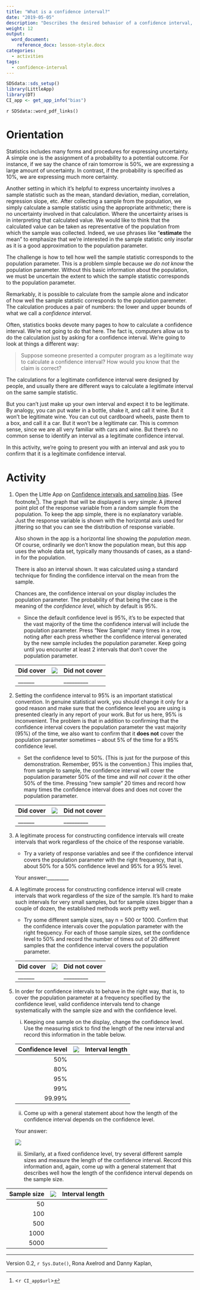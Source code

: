 ```yaml
---
title: "What is a confidence interval?"
date: "2019-05-05"
description: "Describes the desired behavior of a confidence interval, that is, how to test whether a procedure produces a valid confidence interval."
weight: 12
output:
  word_document:
    reference_docx: lesson-style.docx
categories:
  - activities
tags:
  - confidence-interval
---
```


```r
SDSdata::sds_setup()
library(LittleApp)
library(DT)
CI_app <- get_app_info("bias")
```

`r SDSdata::word_pdf_links()`


# Orientation

Statistics includes many forms and procedures for expressing uncertainty. A simple one is the assignment of a probability to a potential outcome. For instance, if we say the chance of rain  tomorrow is 50%, we are expressing a large amount of uncertainty. In contrast, if the probability is specified as 10%, we are expressing much more certainty.

Another setting in which it's helpful to express uncertainty involves a sample statistic such as the mean, standard deviation, median, correlation, regression slope, etc.   After collecting a sample from  the population, we simply calculate a sample statistic using  the appropriate arithmetic; there is no uncertainty involved in that calculation. Where the uncertainty arises is in interpreting that calculated value. We would like to think that the  calculated value can be taken as representative of the  population from which the sample was collected. Indeed, we use phrases like "**estimate** the mean" to emphasize that we're interested in the sample statistic only insofar as  it  is a good approximation to the population parameter. 

The challenge is how to tell how well the sample statistic corresponds to the population parameter. This is a problem simple because *we do not know* the population parameter. Without this basic information about the population,  we must be uncertain the extent to which the sample statistic corresponds to the population  parameter.

Remarkably, it is possible to calculate from the sample alone and indicator of how well the sample statistic corresponds to the population paremeter. The calculation produces a pair of numbers: the lower and upper bounds of what we call a *confidence interval*.

Often, statistics books devote  many pages to  how to calculate a confidence interval. We're not going to do that here. The fact is, computers allow us to do the calculation just by asking for a  confidence interval. We're going to look at things a different way:

> Suppose someone presented a computer program as a legitimate way to  calculate a confidence  interval? How would you know that the claim is correct?

The calculations for a legitimate confidence interval were designed by people, and usually there are different ways to calculate a legitimate interval on the same sample statistic.  

But you can't just make up  your own interval and expect it to be legitimate. By analogy,  you can put water  in a bottle, shake it, and call it wine. But it won't be legitimate wine. You can cut  out cardboard wheels, paste them to a box, and call it a car. But it won't be a legitimate car. This is common sense, since we  are all very familiar with cars and wine. But there's  no common sense to identify an interval as a legitimate confidence interval.

In this activity, we're going to present you with an interval and ask you to confirm that it is a legitimate confidence interval. 

# Activity

1. Open the Little App on [Confidence intervals and sampling bias](`r CI_app$url`). (See footnote^[<`r CI_app$url`>]). The graph that will be displayed is very simple: A jittered point plot of the response variable from a random sample from the population. To keep the app simple, there is no explanatory variable. Just the response variable is shown with  the horizontal axis used for jittering so that you can see the distribution of response variable.    
    
    Also shown in  the app is a horizontal line showing the *population mean*. Of course, ordinarily we don't know  the population mean, but this app uses the whole data set, typically many thousands of cases, as a stand-in for the population. 
    
    There is also an interval shown. It was calculated using a standard technique for finding the confidence interval on the mean from the sample. 
    
    Chances are, the confidence interval on your display includes the population parameter. The probability of that being the case is the meaning of the *confidence level*, which by default is 95%.
    
    * Since the default  confidence level is 95%, it's to be expected  that the vast majority of the time the confidence interval will include the population parameter. Press "New Sample" many times in  a row, noting after each press  whether the confidence interval generated by the new sample includes the population  parameter. Keep going until you encounter at least 2 intervals that don't cover the population parameter.  
    
    
    Did cover | ![](/images/20mm-blank.png) |Did not cover
----------|--------------|------------------
______    | | _________       
          
    
2. Setting the confidence interval to 95% is an important statistical convention. In genuine statistical work, you should change it only for a good reason and make sure that the confidence level you are using is presented clearly in any report of your work. But for us here,  95% is inconvenient. The problem is that in  addition to confirming that the confidence interval covers the population parameter the vast majority (95%) of  the time, we also want to confirm that it **does not** cover the population parameter  sometimes -- about 5% of the time for a 95% confidence level.

     * Set the confidence level to 50%. (This  is just for the purpose of this demonstration. Remember,  95% is the convention.) This implies that,  from sample to sample, the confidence interval will cover the population parameter 50% of the time and *will not cover* it the other 50% of the time. Pressing "new sample" 20 times and record how many times the confidence  interval does and does not cover the population  parameter.
     
    Did cover | ![](/images/20mm-blank.png) |Did not cover
----------|--------------|------------------
______    | | _________     

          
3. A legitimate process for constructing confidence intervals  will create intervals that work regardless of the choice of the response variable.

     * Try a variety of response variables and see if the confidence interval covers the population parameter with the right frequency, that is, about 50%  for a 50% confidence level and 95% for a 95% level.
     
     Your answer:_________
     
4. A legitimate process  for constructing confidence interval will create intervals that work regardless of the size of the sample. It's hard to make such intervals for very small  samples, but for sample sizes bigger than a couple of dozen, the established methods work pretty well.

    * Try some different sample sizes, say n = 500  or 1000. Confirm that the confidence intervals cover the population parameter  with the right frequency. For each of those sample sizes, set the confidence level to 50%  and record the number of times out of 20 different samples that the confidence interval covers the population parameter. 
    
    Did cover | ![](/images/20mm-blank.png) |Did not cover
----------|--------------|------------------
______    | | _________     
          
          
    
5. In  order for confidence intervals to behave in the right way, that is, to  cover the population parameter at a frequency specified by the confidence level,  valid confidence intervals tend to change systematically with the sample size and with the confidence level.

    i. Keeping one sample on the display, change the confidence level. Use the measuring stick to find the length of the new interval and record this information in the table below. 
    
    Confidence level | ![](/images/20mm-blank.png) | Interval length
    -----------:|----------------|------
    50% | 
    80% |
    95% |
    99% |
    99.99% |
    
    ii. Come up  with  a general statement about how the length of the  confidence interval depends on the confidence level.
    
    Your answer: 
    
    ![](/images/50mm-space.png)
    
    iii. Similarly, at a fixed confidence level, try several different sample sizes and measure the length of the confidence interval. Record this information and, again, come up with a general statement that describes well how the length of the confidence interval depends on  the sample size.
    
Sample size | ![](/images/20mm-blank.png) | Interval length
-----------:|----------------|------
50 | 
100 |
500 |
1000 |
5000 |




----------------------

Version 0.2, `r Sys.Date()`, Rona Axelrod and Danny Kaplan, 


